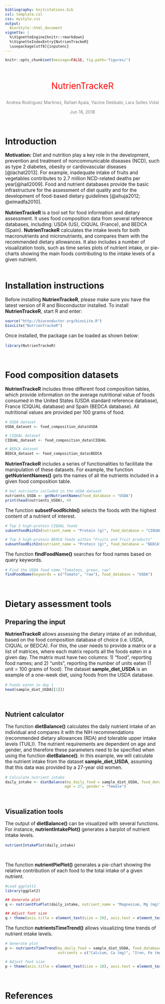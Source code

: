 ```yaml
---
bibliography: knitcitations.bib
csl: template.csl
css: mystyle.css
output: 
  BiocStyle::html_document
vignette: |
  %\VignetteEngine{knitr::rmarkdown} 
  %\VignetteIndexEntry{NutrienTrackeR} 
  \usepackage[utf8]{inputenc}
---
```



```r
knitr::opts_chunk$set(message=FALSE, fig.path='figures/')
```

<!-- Title block --> 
<br>
<p style="text-align:center;font-size:200%;color:Red"> NutrienTrackeR </p>
<p style="text-align:center;font-size:100%;color:Gray"> Andrea Rodriguez Martinez,
Rafael Ayala, Yacine Debbabi, Lara Selles Vidal </p>
<p style="text-align:center;font-size:100%;color:Gray"> Jun 16, 2018 </p>
<br>

# Introduction

<p style="font-size:110%"> <b>Motivation:</b> Diet and nutrition play a key role in the 
development, prevention and treatment of noncommunicable diseases (NCD), such as type 2
diabetes, obesity or cardiovascular diseases [@lachat2013]. For example, inadequate intake 
of fruits and vegetables contributes to 2.7 million NCD-related  deaths per year[@hall2009]. 
Food and nutrient databases provide the basic infrastructure for the assessment of 
diet quality and for the development of food-based dietary guidelines [@ahuja2012;
@elmadfa2010]. </p>

<p style="font-size:110%"> <b>NutrienTrackeR</b> is a tool set for food information and 
dietary assessment. It uses food composition data from several reference databases, 
including: USDA (US), CIQUAL (France), and BEDCA (Spain). <b>NutrienTrackeR</b> calculates
the intake levels for both macronutrients and micronutrients, and compares them 
with the recommended dietary allowances. It also includes a number of visualization 
tools, such as time series plots of nutrient intake, or pie-charts showing the main foods
contributing to the intake levels of a given nutrient. <br><br> </p>

# Installation instructions

<p style="font-size:110%"> Before installing <b>NutrienTrackeR</b>, please make sure you 
have the latest version of R and Bioconductor installed. To install <b>NutrienTrackeR</b>, 
start R and enter: <br><p>

```r
source("http://bioconductor.org/biocLite.R")
biocLite("NutrienTrackeR")
```
<p style="font-size:110%"> Once installed, the package can be loaded as shown below: <br><p>
```r
library(NutrienTrackeR)
```
 <br>

# Food composition datasets
<p style="font-size:110%"> <b>NutrienTrackeR</b> includes three different food composition
tables, which provide information on the average nutritional value of foods consumed
in the United States (USDA standard reference database), France (CIQUAL database) and
Spain (BEDCA database). All nutritional values are provided per 100 grams of food. <br><p>

```r
# USDA dataset
USDA_dataset <- food_composition_data$USDA

# CIQUAL dataset
CIQUAL_dataset <- food_composition_data$CIQUAL

# BEDCA dataset
BEDCA_dataset <- food_composition_data$BEDCA
```

<p style="font-size:110%"> <b>NutrienTrackeR</b> includes a series of functionalities
to facilitate the manipulation of these datasets. For example, the function 
<b>getNutrientNames()</b> gets the names of all the nutrients included in a given 
food composition table. <br><p>

```r
# Get nutrients included in the USDA dataset
nutrients_USDA <- getNutrientNames(food_database = "USDA")
print(head(nutrients_USDA), 4)
```
<p style="font-size:110%"> The function <b>subsetFoodRichIn()</b> selects the foods with
the highest content of a nutrient of interest. <br><p>

```r
# Top 2 high-protein CIQUAL foods
subsetFoodRichIn(nutrient_name = "Protein (g)", food_database = "CIQUAL", n = 2)[, "food_name"]

# Top 3 high-protein BEDCA foods within "Fruits and fruit products"
subsetFoodRichIn(nutrient_name = "Protein (g)", food_database = "BEDCA", food_group = "Fruits and fruit products", n = 3)[, "food_name"]

```

<p style="font-size:110%"> The function <b>findFoodName()</b> searches for food names 
based on query keywords. <br><p>
```r
# Find the USDA food name "Tomatoes, green, raw"
findFoodName(keywords = c("Tomato", "raw"), food_database = "USDA")
```
<br><p>

# Dietary assessment tools

## Preparing the input
<p style="font-size:110%"> <b>NutrienTrackeR</b> allows assessing the dietary intake 
of an individual, based on the food composition database of choice (i.e. USDA, 
CIQUAL or BEDCA). For this, the user needs to provide a matrix or a list of matrices, 
where each matrix reports all the foods eaten in a given day. The matrix must have 
two columns: 1) "food", reporting food names; and 2) "units", reporting 
the number of units eaten (1 unit = 100 grams of food). The dataset <b>sample_diet_USDA</b>
is an example of a one-week diet, using foods from the USDA database.<br><p>
```r
# Foods eaten in day 1
head(sample_diet_USDA[[1]])
```
<br><p>

## Nutrient calculator
<p style="font-size:110%"> The function <b>dietBalance()</b> calculates the daily nutrient
intake of an individual and compares it with the NIH recommendations (recommended 
dietary allowances (RDA) and tolerable upper intake levels (TUIL)). The nutrient 
requirements are dependent on age and gender, and therefore these parameters
need to be specified when using the function <b>dietBalance()</b>. In this example, 
we will calculate the nutrient intake from the dataset <b>sample_diet_USDA</b>, assuming
that this data was provided by a 27-year old women. <br><p>
```r
# Calculate nutrient intake
daily_intake <- dietBalance(my_daily_food = sample_diet_USDA, food_database = "USDA", 
                           age = 27, gender = "female")
```
<br><p>

## Visualization tools
<p style="font-size:110%"> The output of <b>dietBalance()</b> can be visualized 
with several functions. For instance, <b>nutrientIntakePlot()</b> generates a 
barplot of nutrient intake levels.<br><p>
```r
nutrientIntakePlot(daily_intake)
```
<br><p>
<p style="font-size:110%"> The function <b>nutrientPiePlot()</b> generates a pie-chart
showing the relative contribution of each food to the total intake of a given nutrient.<br><p>
```r
#Load ggplott2
library(ggplot2)

## Generate plot
q <- nutrientPiePlot(daily_intake, nutrient_name = "Magnesium, Mg (mg)")

## Adjust font size
q + theme(axis.title = element_text(size = 29), axis.text = element_text(size = 29), legend.title = element_text(size = 22),legend.text = element_text(size = 20))
```
<p style="font-size:110%"> The function <b>nutrientsTimeTrend()</b> allows visualizing 
time trends of nutrient intake levels.<br><p>
```r
# Generate plot
p <- nutrientsTimeTrend(my_daily_food = sample_diet_USDA, food_database = "USDA", 
                        nutrients = c("Calcium, Ca (mg)", "Iron, Fe (mg)"))

# Adjust font size
p + theme(axis.title = element_text(size = 18), axis.text = element_text(size = 16), legend.title = element_text(size = 18),legend.text = element_text(size = 18))
```
<br><p>

  
# References




